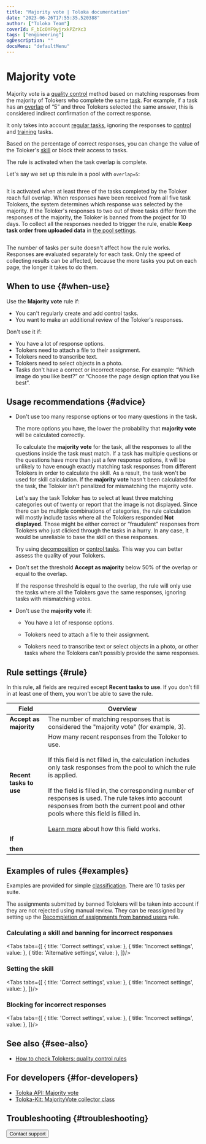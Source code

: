 ```yaml
---
title: "Majority vote | Toloka documentation"
date: "2023-06-26T17:55:35.520388"
author: ["Toloka Team"]
coverId: F_bIcOYF9yjrxkPZrXc3
tags: ["engineering"]
ogDescription: ""
docsMenu: "defaultMenu"
---
```



# Majority vote

Majority vote is a [quality control](/docs/glossary#quality-control) method based on matching responses from the majority of Tolokers who complete the same [task](/docs/glossary#task). For example, if a task has an [overlap](/docs/glossary#overlap) of “5” and three Tolokers selected the same answer, this is considered indirect confirmation of the correct response.

<Note mode="note" title="Note">

It only takes into account [regular tasks](/docs/glossary#general-task), ignoring the responses to [control](/docs/glossary#control-task) and [training](/docs/glossary#training-task) tasks.

</Note>

Based on the percentage of correct responses, you can change the value of the Toloker's [skill](/docs/glossary#skill) or block their access to tasks.

The rule is activated when the task overlap is complete.

<Cut title="Example">

Let's say we set up this rule in a pool with `overlap=5`:

<Image width="700px" withBackground imageId="1675426910375" alt="" />

It is activated when at least three of the tasks completed by the Toloker reach full overlap. When responses have been received from all five task Tolokers, the system determines which response was selected by the majority. If the Toloker's responses to two out of three tasks differ from the responses of the majority, the Toloker is banned from the project for 10 days. To collect all the responses needed to trigger the rule, enable **Keep task order from uploaded data** in [the pool settings](/docs/guide/pool_poolparams#keeptaskorder).

<Image width="700px" withBackground imageId="1675426907192" alt="" />

The number of tasks per suite doesn't affect how the rule works. Responses are evaluated separately for each task. Only the speed of collecting results can be affected, because the more tasks you put on each page, the longer it takes to do them.

</Cut>

## When to use {#when-use}

Use the **Majority vote** rule if:

- You can't regularly create and add control tasks.
- You want to make an additional review of the Toloker's responses.

Don't use it if:

- You have a lot of response options.
- Tolokers need to attach a file to their assignment.
- Tolokers need to transcribe text.
- Tolokers need to select objects in a photo.
- Tasks don't have a correct or incorrect response. For example: “Which image do you like best?” or “Choose the page design option that you like best”.

## Usage recommendations {#advice}

- Don't use too many response options or too many questions in the task.

    The more options you have, the lower the probability that **majority vote** will be calculated correctly.

    To calculate the **majority vote** for the task, all the responses to all the questions inside the task must match. If a task has multiple questions or the questions have more than just a few response options, it will be unlikely to have enough exactly matching task responses from different Tolokers in order to calculate the skill. As a result, the task won't be used for skill calculation. If the **majority vote** hasn't been calculated for the task, the Toloker isn't penalized for mismatching the majority vote.

    <MvoteCut1/>

    Let's say the task Toloker has to select at least three matching categories out of twenty or report that the image is not displayed. Since there can be multiple combinations of categories, the rule calculation will mostly include tasks where all the Tolokers responded **Not displayed**. Those might be either correct or “fraudulent” responses from Tolokers who just clicked through the tasks in a hurry. In any case, it would be unreliable to base the skill on these responses.

    Try using [decomposition](/docs/guide/solution-architecture) or [control tasks](/docs/glossary#control-task). This way you can better assess the quality of your Tolokers.

- Don't set the threshold **Accept as majority** below 50% of the overlap or equal to the overlap.

    If the response threshold is equal to the overlap, the rule will only use the tasks where all the Tolokers gave the same responses, ignoring tasks with mismatching votes.

    <MvoteCut2/>

- Don't use the **majority vote** if:

    - You have a lot of response options.

    - Tolokers need to attach a file to their assignment.

    - Tolokers need to transcribe text or select objects in a photo, or other tasks where the Tolokers can't possibly provide the same responses.

## Rule settings {#rule}

<Note mode="warning" title="Warning">

In this rule, all fields are required except **Recent tasks to use**. If you don't fill in at least one of them, you won't be able to save the rule.

</Note>

**Field** | **Overview**
----- | -----
**Accept as majority** | The number of matching responses that is considered the "majority vote" (for example, 3).
**Recent tasks to use** | How many recent responses from the Toloker to use.<br/><br/>If this field is not filled in, the calculation includes only task responses from the pool to which the rule is applied.<br/><br/>If the field is filled in, the corresponding number of responses is used. The rule takes into account responses from both the current pool and other pools where this field is filled in.<br/><br/>[Learn more](/docs/guide/remember-values) about how this field works.
**If** | <MvoteTable1/>
**then** | <MvoteTable2/>

## Examples of rules {#examples}

Examples are provided for simple [classification](/docs/tutorials/image-classification). There are 10 tasks per suite.

<Note mode="warning" title="Warning">

The assignments submitted by banned Tolokers will be taken into account if they are not rejected using manual review. They can be reassigned by setting up the [Recompletion of assignments from banned users](/docs/guide/restore-task-overlap) rule.

</Note>

### Calculating a skill and banning for incorrect responses

<Tabs tabs={[
  { title: 'Correct settings', value: <MvoteList1/> },
  { title: 'Incorrect settings', value: <MvoteList2/> },
  { title: 'Alternative settings', value: <MvoteList3/> },
]}/>

### Setting the skill

<Tabs tabs={[
  { title: 'Correct settings', value: <MvoteList4/> },
  { title: 'Incorrect settings', value: <MvoteList5/> },
]}/>

### Blocking for incorrect responses

<Tabs tabs={[
  { title: 'Correct settings', value: <MvoteList6/> },
  { title: 'Incorrect settings', value: <MvoteList7/> },
]}/>

## See also {#see-also}

- [How to check Tolokers: quality control rules](/docs/guide/check-performers)

## For developers {#for-developers}

- [Toloka API: Majority vote](/docs/api/mv)
- [Toloka-Kit: MajorityVote collector class](/docs/toloka-kit/reference/toloka.client.collectors.MajorityVote)

## Troubleshooting {#troubleshooting}

<FaqSkillForEveryPool/>

<FaqSkillForDifferentProjects/>

<FaqOutputFormat/>

<FaqSubmitEmptyAssignments/>

<FaqMultipleFields/>

<Button themeColor="light" view="default" size="l" type="link" url="/docs/guide/troubleshooting/support?form-source=guide-mvote">Contact support</Button>